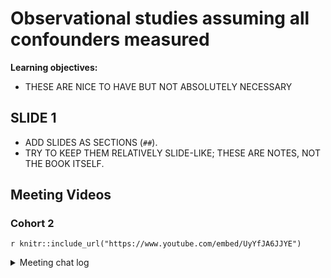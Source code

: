 # Observational studies assuming all confounders measured

**Learning objectives:**

- THESE ARE NICE TO HAVE BUT NOT ABSOLUTELY NECESSARY

## SLIDE 1

- ADD SLIDES AS SECTIONS (`##`).
- TRY TO KEEP THEM RELATIVELY SLIDE-LIKE; THESE ARE NOTES, NOT THE BOOK ITSELF.

## Meeting Videos

### Cohort 2

`r knitr::include_url("https://www.youtube.com/embed/UyYfJA6JJYE")`

<details>
<summary> Meeting chat log </summary>
```
LOG
```
</details>
